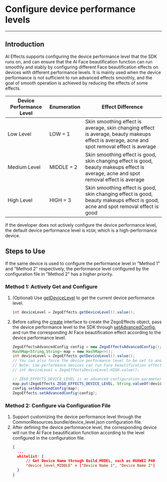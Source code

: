 # Configure device performance levels

- - -


## Introduction

AI Effects supports configuring the device performance level that the SDK runs on, and can ensure that the AI Face beautification function can run smoothly and stably by configuring different Face beautification effects on devices with different performance levels. It is mainly used when the device performance is not sufficient to run advanced effects smoothly, and the goal of smooth operation is achieved by reducing the effects of some effects.

| Device Performance Level | Enumeration | Effect Difference |
| --- | --- | --- |
| Low Level | LOW = 1 | Skin smoothing effect is average, skin changing effect is average, beauty makeups effect is average, acne and spot removal effect is average |
| Medium Level | MIDDLE = 2 | Skin smoothing effect is good, skin changing effect is good, beauty makeups effect is average, acne and spot removal effect is average |
| High Level | HIGH = 3 | Skin smoothing effect is good, skin changing effect is good, beauty makeups effect is good, acne and spot removal effect is good |

<Note title="Note">

If the developer does not actively configure the device performance level, the default device performance level is `HIGH`, which is a high-performance device.
</Note>


## Steps to Use

<Warning title="Warning">

If the same device is used to configure the performance level in "Method 1" and "Method 2" respectively, the performance level configured by the configuration file in "Method 2" has a higher priority.
</Warning>

### Method 1: Actively Get and Configure

1. (Optional) Use [getDeviceLevel](@getDeviceLevel) to get the current device performance level.
    ```java
    int deviceLevel = ZegoEffects.getDeviceLevel().value();
    ```


2. Before calling the [create](@create) interface to create the ZegoEffects object, pass the device performance level to the SDK through [setAdvancedConfig](@setAdvancedConfig), and run the corresponding AI Face beautification effect according to the device performance level.

    ```java
    ZegoEffectsAdvancedConfig config = new ZegoEffectsAdvancedConfig();
    HashMap<String,String> map = new HashMap<>();
    int deviceLevel = ZegoEffects.getDeviceLevel().value();
    // You can also force the device performance level to be set to another device performance level as shown in the example below
    // Note: Low-performance devices can run Face beautification effects of high-performance devices, but may experience stuttering.
    // int deviceLevel = ZegoEffectsDeviceLevel.HIGH.value(); 

    // ZEGO_EFFECTS_DEVICE_LEVEL is an advanced configuration parameter, which can be viewed in ZegoEffects.java
    map.put(ZegoEffects.ZEGO_EFFECTS_DEVICE_LEVEL, String.valueOf(deviceLevel)); 
    config.setAdvancedConfig(map);
    ZegoEffects.setAdvancedConfig(config);
    ```

### Method 2: Configure via Configuration File

1. Support customizing the device performance level through the CommonResources.bundle/device_level.json configuration file.
2. After defining the device performance level, the corresponding device will run the AI Face beautification function according to the level configured in the configuration file.
    ```json
    {
      ...
      whitelist: {
          // Get Device Name through Build.MODEL, such as HUAWEI P40
          "device_level_MIDDLE" = ["Device Name 1", "Device Name 2"]
      }
    }
   ```
